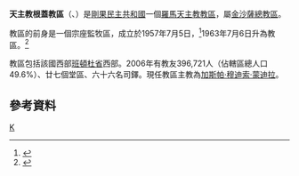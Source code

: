 {{Infobox Roman Catholic diocese
|Roman Catholic Diocese of = 天主教根蓋教區
|Latin name of diocese = Dioecesis Kengensis
|image =
|caption =
|location = [[剛果民主共和國|剛果民主共和國]]
|territory =[[班頓杜省|班頓杜省]]西部
|population =396,721
|rite = 拉丁禮
|patron =
|province = 金沙薩
|established = 1957年
|cathedral =直福阿努阿里特主教座堂
|co-cathedral =
|leadership = 主教
|website =
|教宗 =
|metropolitan =
|ordinary =加斯帕·穆迪索·蒙迪拉
|coadjutor bishop =
|auxiliary =
}}

'''天主教根蓋教區'''（{{lang-la|Dioecesis Kengensis}}、{{lang-fr|Diocèse de Kenge}}）是[[剛果民主共和國|剛果民主共和國]]一個[[羅馬天主教|羅馬天主教]][[教區|教區]]，屬[[天主教金沙薩總教區|金沙薩總教區]]。

教區的前身是一個宗座監牧區，成立於1957年7月5日，<ref>{{cite journal
|journal=[[宗座公報|宗座公報]]
|publisher=梵蒂岡出版社
|date=1958年
|volume=50
|title=''Illa spei''
|page=190
|url=http://www.vatican.va/archive/aas/documents/AAS%2050%20%5B1958%5D%20-%20ocr.pdf
|access-date=2014-01-11
|archive-date=2012-08-09
|archive-url=https://www.webcitation.org/69mL2kt3C?url=http://www.vatican.va/archive/aas/documents/AAS%2050%20%5B1958%5D%20-%20ocr.pdf
|dead-url=no
}}</ref>1963年7月6日升為教區。<ref>{{Cite web |url=http://www.vatican.va/holy_father/paul_vi/apost_constitutions/documents/hf_p-vi_apc_19630706_kengensis_lt.html |title=升為教區的宗座憲令 |access-date=2014-01-11 |archive-date=2014-02-03 |archive-url=https://web.archive.org/web/20140203151853/http://www.vatican.va/holy_father/paul_vi/apost_constitutions/documents/hf_p-vi_apc_19630706_kengensis_lt.html |dead-url=no }}</ref>

教區包括該國西部[[班頓杜省|班頓杜省]]西部。2006年有教友396,721人（佔轄區總人口49.6%）、廿七個堂區、六十六名司鐸。現任教區主教為[[加斯帕·穆迪索·蒙迪拉|加斯帕·穆迪索·蒙迪拉]]。

==參考資料==
{{reflist}}
{{剛果民主共和國天主教教區}}
[[Category:剛果民主共和國天主教教區|K]]